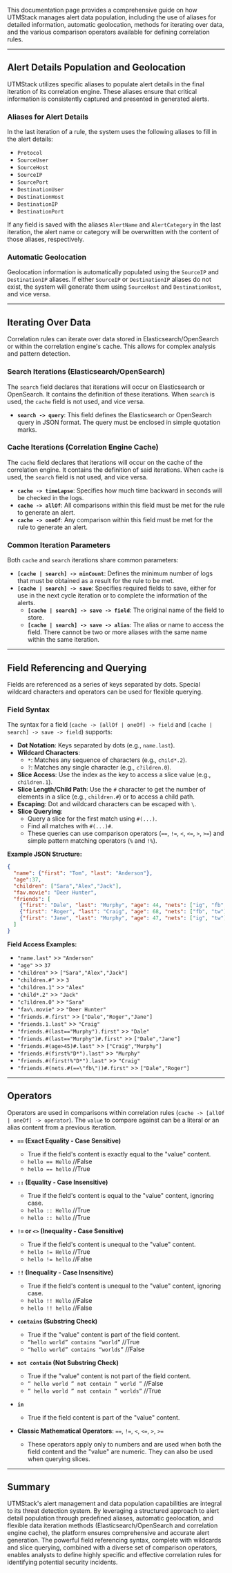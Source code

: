 This documentation page provides a comprehensive guide on how UTMStack manages alert data population, including the use of aliases for detailed information, automatic geolocation, methods for iterating over data, and the various comparison operators available for defining correlation rules.

---

## Alert Details Population and Geolocation

UTMStack utilizes specific aliases to populate alert details in the final iteration of its correlation engine. These aliases ensure that critical information is consistently captured and presented in generated alerts.

### Aliases for Alert Details

In the last iteration of a rule, the system uses the following aliases to fill in the alert details:

*   `Protocol`
*   `SourceUser`
*   `SourceHost`
*   `SourceIP`
*   `SourcePort`
*   `DestinationUser`
*   `DestinationHost`
*   `DestinationIP`
*   `DestinationPort`

If any field is saved with the aliases `AlertName` and `AlertCategory` in the last iteration, the alert name or category will be overwritten with the content of those aliases, respectively.

### Automatic Geolocation

Geolocation information is automatically populated using the `SourceIP` and `DestinationIP` aliases. If either `SourceIP` or `DestinationIP` aliases do not exist, the system will generate them using `SourceHost` and `DestinationHost`, and vice versa.

---

## Iterating Over Data

Correlation rules can iterate over data stored in Elasticsearch/OpenSearch or within the correlation engine's cache. This allows for complex analysis and pattern detection.

### Search Iterations (Elasticsearch/OpenSearch)

The `search` field declares that iterations will occur on Elasticsearch or OpenSearch. It contains the definition of these iterations. When `search` is used, the `cache` field is not used, and vice versa.

*   **`search -> query`**: This field defines the Elasticsearch or OpenSearch query in JSON format. The query must be enclosed in simple quotation marks.

### Cache Iterations (Correlation Engine Cache)

The `cache` field declares that iterations will occur on the cache of the correlation engine. It contains the definition of said iterations. When `cache` is used, the `search` field is not used, and vice versa.

*   **`cache -> timeLapse`**: Specifies how much time backward in seconds will be checked in the logs.
*   **`cache -> allOf`**: All comparisons within this field must be met for the rule to generate an alert.
*   **`cache -> oneOf`**: Any comparison within this field must be met for the rule to generate an alert.

### Common Iteration Parameters

Both `cache` and `search` iterations share common parameters:

*   **`[cache | search] -> minCount`**: Defines the minimum number of logs that must be obtained as a result for the rule to be met.
*   **`[cache | search] -> save`**: Specifies required fields to save, either for use in the next cycle iteration or to complete the information of the alerts.
    *   **`[cache | search] -> save -> field`**: The original name of the field to store.
    *   **`[cache | search] -> save -> alias`**: The alias or name to access the field. There cannot be two or more aliases with the same name within the same iteration.

---

## Field Referencing and Querying

Fields are referenced as a series of keys separated by dots. Special wildcard characters and operators can be used for flexible querying.

### Field Syntax

The syntax for a field (`cache -> [allOf | oneOf] -> field` and `[cache | search] -> save -> field`) supports:

*   **Dot Notation**: Keys separated by dots (e.g., `name.last`).
*   **Wildcard Characters**:
    *   `*`: Matches any sequence of characters (e.g., `child*.2`).
    *   `?`: Matches any single character (e.g., `c?ildren.0`).
*   **Slice Access**: Use the index as the key to access a slice value (e.g., `children.1`).
*   **Slice Length/Child Path**: Use the `#` character to get the number of elements in a slice (e.g., `children.#`) or to access a child path.
*   **Escaping**: Dot and wildcard characters can be escaped with `\`.
*   **Slice Querying**:
    *   Query a slice for the first match using `#(...)`.
    *   Find all matches with `#(...)#`.
    *   These queries can use comparison operators (`==`, `!=`, `<`, `<=`, `>`, `>=`) and simple pattern matching operators (`%` and `!%`).

**Example JSON Structure:**

```json
{
  "name": {"first": "Tom", "last": "Anderson"},
  "age":37,
  "children": ["Sara","Alex","Jack"],
  "fav.movie": "Deer Hunter",
  "friends": [
    {"first": "Dale", "last": "Murphy", "age": 44, "nets": ["ig", "fb", "tw"]},
    {"first": "Roger", "last": "Craig", "age": 68, "nets": ["fb", "tw"]},
    {"first": "Jane", "last": "Murphy", "age": 47, "nets": ["ig", "tw"]}
  ]
}
```

**Field Access Examples:**

*   `"name.last"` >> `"Anderson"`
*   `"age"` >> `37`
*   `"children"` >> `["Sara","Alex","Jack"]`
*   `"children.#"` >> `3`
*   `"children.1"` >> `"Alex"`
*   `"child*.2"` >> `"Jack"`
*   `"c?ildren.0"` >> `"Sara"`
*   `"fav\.movie"` >> `"Deer Hunter"`
*   `"friends.#.first"` >> `["Dale","Roger","Jane"]`
*   `"friends.1.last"` >> `"Craig"`
*   `"friends.#(last=="Murphy").first"` >> `"Dale"`
*   `"friends.#(last=="Murphy")#.first"` >> `["Dale","Jane"]`
*   `"friends.#(age>45)#.last"` >> `["Craig","Murphy"]`
*   `"friends.#(first%"D*").last"` >> `"Murphy"`
*   `"friends.#(first!%"D*").last"` >> `"Craig"`
*   `"friends.#(nets.#(==\"fb\"))#.first"` >> `["Dale","Roger"]`

---

## Operators

Operators are used in comparisons within correlation rules (`cache -> [allOf | oneOf] -> operator`). The `value` to compare against can be a literal or an alias content from a previous iteration.

*   **`==` (Exact Equality - Case Sensitive)**
    *   True if the field's content is exactly equal to the "value" content.
    *   `hello == Hello` //False
    *   `hello == hello` //True

*   **`::` (Equality - Case Insensitive)**
    *   True if the field's content is equal to the "value" content, ignoring case.
    *   `hello :: Hello` //True
    *   `hello :: hello` //True

*   **`!=` or `<>` (Inequality - Case Sensitive)**
    *   True if the field's content is unequal to the "value" content.
    *   `hello != Hello` //True
    *   `hello != hello` //False

*   **`!!` (Inequality - Case Insensitive)**
    *   True if the field's content is unequal to the "value" content, ignoring case.
    *   `hello !! Hello` //False
    *   `hello !! hello` //False

*   **`contains` (Substring Check)**
    *   True if the "value" content is part of the field content.
    *   `“hello world” contains “world”` //True
    *   `“hello world” contains “worlds”` //False

*   **`not contain` (Not Substring Check)**
    *   True if the "value" content is not part of the field content.
    *   `” hello world ” not contain ” world ”` //False
    *   `” hello world ” not contain ” worlds”` //True

*   **`in`**
    *   True if the field content is part of the "value" content.

*   **Classic Mathematical Operators**: `==`, `!=`, `<`, `<=`, `>`, `>=`
    *   These operators apply only to numbers and are used when both the field content and the "value" are numeric. They can also be used when querying slices.

---

## Summary

UTMStack's alert management and data population capabilities are integral to its threat detection system. By leveraging a structured approach to alert detail population through predefined aliases, automatic geolocation, and flexible data iteration methods (Elasticsearch/OpenSearch and correlation engine cache), the platform ensures comprehensive and accurate alert generation. The powerful field referencing syntax, complete with wildcards and slice querying, combined with a diverse set of comparison operators, enables analysts to define highly specific and effective correlation rules for identifying potential security incidents.